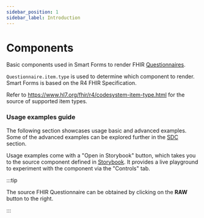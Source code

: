```yaml
---
sidebar_position: 1
sidebar_label: Introduction
---
```


# Components

Basic components used in Smart Forms to render FHIR [Questionnaires](http://www.hl7.org/fhir/r4/questionnaire.html).

`Questionnaire.item.type` is used to determine which component to render. Smart Forms is based on the R4 FHIR Specification.

Refer to https://www.hl7.org/fhir/r4/codesystem-item-type.html for the source of supported item types.

### Usage examples guide

The following section showcases usage basic and advanced examples. Some of the advanced examples can be explored further in the [SDC](/docs/sdc) section.

Usage examples come with a "Open in Storybook" button, which takes you to the source component defined in [Storybook](https://storybook.js.org/). It provides a live playground to experiment with the component via the "Controls" tab.

:::tip

The source FHIR Questionnaire can be obtained by clicking on the **RAW** button to the right.

:::
